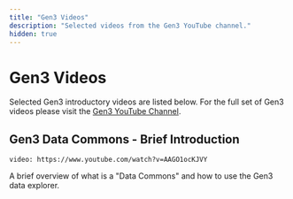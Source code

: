 ```yaml
---
title: "Gen3 Videos"
description: "Selected videos from the Gen3 YouTube channel."
hidden: true
---
```


# Gen3 Videos

Selected Gen3 introductory videos are listed below. For the full set of Gen3 videos please visit the [Gen3 YouTube Channel](https://youtube.com/channel/UCMCwQy4EDd1BaskzZgIOsNQ).

## Gen3 Data Commons - Brief Introduction

`video: https://www.youtube.com/watch?v=AAGO1ocKJVY`

A brief overview of what is a "Data Commons" and how to use the Gen3 data explorer.
